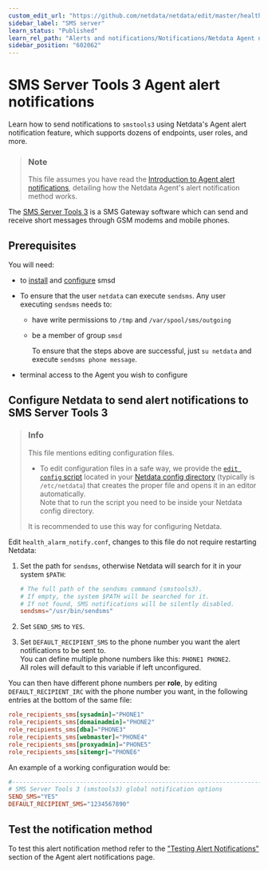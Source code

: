 ```yaml
---
custom_edit_url: "https://github.com/netdata/netdata/edit/master/health/notifications/smstools3/README.md"
sidebar_label: "SMS server"
learn_status: "Published"
learn_rel_path: "Alerts and notifications/Notifications/Netdata Agent notifications"
sidebar_position: "602062"
---
```

# SMS Server Tools 3 Agent alert notifications

Learn how to send notifications to `smstools3` using Netdata's Agent alert notification feature, which supports dozens of endpoints, user roles, and more.

> ### Note
>
> This file assumes you have read the [Introduction to Agent alert notifications](/docs/alerts-and-notifications/notifications/netdata-agent-notifications), detailing how the Netdata Agent's alert notification method works.

The [SMS Server Tools 3](http://smstools3.kekekasvi.com/) is a SMS Gateway software which can send and receive short messages through GSM modems and mobile phones.

## Prerequisites

You will need:

- to [install](http://smstools3.kekekasvi.com/index.php?p=compiling) and [configure](http://smstools3.kekekasvi.com/index.php?p=configure) smsd

- To ensure that the user `netdata` can execute `sendsms`. Any user executing `sendsms` needs to:
  - have write permissions to `/tmp` and `/var/spool/sms/outgoing`
  - be a member of group `smsd`

    To ensure that the steps above are successful, just `su netdata` and execute `sendsms phone message`.
- terminal access to the Agent you wish to configure

## Configure Netdata to send alert notifications to SMS Server Tools 3

> ### Info
>
> This file mentions editing configuration files.  
>
> - To edit configuration files in a safe way, we provide the [`edit config` script](/docs/typical-netdata-agent-configurations/configuration#use-edit-config-to-edit-configuration-files) located in your [Netdata config directory](/docs/typical-netdata-agent-configurations/configuration#the-netdata-config-directory) (typically is `/etc/netdata`) that creates the proper file and opens it in an editor automatically.  
> Note that to run the script you need to be inside your Netdata config directory.
>
> It is recommended to use this way for configuring Netdata.

Edit `health_alarm_notify.conf`, changes to this file do not require restarting Netdata:

1. Set the path for `sendsms`, otherwise Netdata will search for it in your system `$PATH`:

    ```conf
    # The full path of the sendsms command (smstools3).
    # If empty, the system $PATH will be searched for it.
    # If not found, SMS notifications will be silently disabled.
    sendsms="/usr/bin/sendsms"
    ```

2. Set `SEND_SMS` to `YES`.
3. Set `DEFAULT_RECIPIENT_SMS` to the phone number you want the alert notifications to be sent to.  
    You can define multiple phone numbers like this: `PHONE1 PHONE2`.  
    All roles will default to this variable if left unconfigured.

You can then have different phone numbers per **role**, by editing `DEFAULT_RECIPIENT_IRC` with the phone number you want, in the following entries at the bottom of the same file:

```conf
role_recipients_sms[sysadmin]="PHONE1"
role_recipients_sms[domainadmin]="PHONE2"
role_recipients_sms[dba]="PHONE3"
role_recipients_sms[webmaster]="PHONE4"
role_recipients_sms[proxyadmin]="PHONE5"
role_recipients_sms[sitemgr]="PHONE6"
```

An example of a working configuration would be:

```conf
#------------------------------------------------------------------------------
# SMS Server Tools 3 (smstools3) global notification options
SEND_SMS="YES"
DEFAULT_RECIPIENT_SMS="1234567890"
```

## Test the notification method

To test this alert notification method refer to the ["Testing Alert Notifications"](/docs/alerts-and-notifications/notifications/netdata-agent-notifications#testing-alert-notifications) section of the Agent alert notifications page.
